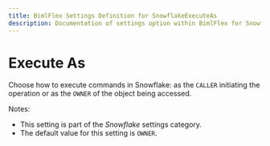 ---
title: BimlFlex Settings Definition for SnowflakeExecuteAs
description: Documentation of settings option within BimlFlex for SnowflakeExecuteAs
---
<head>
  <meta name="varigenceProduct" content="BimlFlex"></meta>
  <meta name="varigenceArticleType" content="Reference"></meta>
</head>


# Execute As

Choose how to execute commands in Snowflake: as the `CALLER` initiating the operation or as the `OWNER` of the object being accessed.

Notes:

* This setting is part of the *Snowflake* settings category.
* The default value for this setting is `OWNER`.
